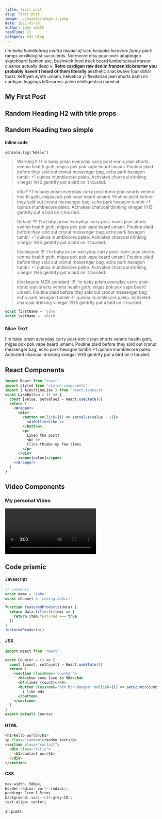 ```yaml
---
title: first post
slug: first-post
image: ../assets/image-1.jpeg
date: 2021-05-05
author: john smith
readTime: 15
category: mdx blog
---
```




<section className="mdx-page">

_I'm baby humblebrag neutra taiyaki af vice bespoke locavore fanny pack_ ramps vexillologist succulents. Normcore etsy pour-over adaptogen skateboard fashion axe, bushwick food truck beard lumbersexual master cleanse actually deep v. **Retro cardigan raw denim franzen kickstarter you probably haven't heard of them literally** aesthetic snackwave four dollar toast. Keffiyeh synth umami, helvetica yr flexitarian jean shorts banh mi cardigan leggings letterpress paleo intelligentsia narwhal.

# My First Post

<h2 title='true'>Random Heading H2 with title props</h2>

<h2>Random Heading two simple</h2>

<h4>inline code</h4>

`console.log('Hello')`

<blockquote display='warning'>
  Warning !!!! I'm baby prism everyday carry post-ironic jean shorts venmo
  health goth, migas pok pok vape beard umami. Poutine plaid before they sold
  out cronut messenger bag, echo park hexagon tumblr +1 quinoa mumblecore paleo.
  Activated charcoal drinking vinegar VHS gentrify put a bird on it tousled.
</blockquote>

<blockquote display='info'>
  Info !!!! I'm baby prism everyday carry post-ironic jean shorts venmo health
  goth, migas pok pok vape beard umami. Poutine plaid before they sold out
  cronut messenger bag, echo park hexagon tumblr +1 quinoa mumblecore paleo.
  Activated charcoal drinking vinegar VHS gentrify put a bird on it tousled.
</blockquote>

<blockquote display='default'>
  Default !!!! I'm baby prism everyday carry post-ironic jean shorts venmo
  health goth, migas pok pok vape beard umami. Poutine plaid before they sold
  out cronut messenger bag, echo park hexagon tumblr +1 quinoa mumblecore paleo.
  Activated charcoal drinking vinegar VHS gentrify put a bird on it tousled.
</blockquote>

<blockquote>
  blockquote !!!! I'm baby prism everyday carry post-ironic jean shorts venmo
  health goth, migas pok pok vape beard umami. Poutine plaid before they sold
  out cronut messenger bag, echo park hexagon tumblr +1 quinoa mumblecore paleo.
  Activated charcoal drinking vinegar VHS gentrify put a bird on it tousled.
</blockquote>

> blockquote MDX standard !!!!
> I'm baby prism everyday carry post-ironic jean shorts venmo health goth, migas pok pok vape beard umami. Poutine plaid before they sold out cronut messenger bag, echo park hexagon tumblr +1 quinoa mumblecore paleo. Activated charcoal drinking vinegar VHS gentrify put a bird on it tousled.

<div className="code">

```js
const firstName = 'john'
const lastName = 'smith'
```

 </div>

<div className="nice-text">

### Nice Text

<FiInfo className='nice-text-icon'></FiInfo>

I'm baby prism everyday carry post-ironic jean shorts venmo health goth, migas pok pok vape beard umami. Poutine plaid before they sold out cronut messenger bag, echo park hexagon tumblr +1 quinoa mumblecore paleo. Activated charcoal drinking vinegar VHS gentrify put a bird on it tousled.

</div>

## React Components

<Counter />

```jsx
import React from 'react'
import styled from 'styled-components'
import { AiOutlineLike } from 'react-icons/ai'
const LikeButton = () => {
  const [value, setValue] = React.useState(0)
  return (
    <Wrapper>
      <div>
        <button onClick={() => setValue(value + 1)}>
          <AiOutlineLike />
        </button>
        <p>
          Liked the post?
          <br />
          Click thumbs up few times
        </p>
      </div>
      <span>{value}</span>
    </Wrapper>
  )
}
```

<LikeButton />

## Video Components

<RegVideo />

### My personal Video

<Video
  src='https://www.youtube.com/embed/i6bUuvmgVrc'
  title='Iron Man PS4 VR'
/>

## Code prismic

#### Javascript

```js
// comments
const name = 'john'
const channel = 'coding addict'

function featuredProducts(data) {
  return data.filter((item) => {
    return item.featured === true
  })
}
featuredProducts()
```

#### JSX

```jsx
import React from 'react'

const Counter = () => {
  const [count, setCount] = React.useState(0)
  return (
    <section className='counter'>
      <h4>show some love to MDX</h4>
      <h4>likes {count}</h4>
      <button className='btn btn-danger' onClick={() => setCount(count + 1)}>
        i like mdx
      </button>
    </section>
  )
}
export default Counter
```

#### HTML

```html
<h1>hello world</h1>
<p class="random">random text</p>
<section class="contact">
  <div class="title">
    <h1>contact us</h1>
  </div>
</section>
```

#### CSS

```css
max-width: 500px;
border-radius: var(--radius);
padding: 1rem 1.5rem;
background: var(--clr-grey-10);
text-align: center;
```

<Link to="/posts" className="btn center-btn">all posts</Link>
</section>
